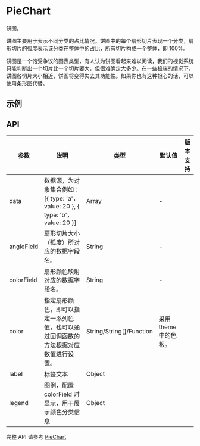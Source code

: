 
<Meta id="PieChart" title="图表/PieChart" />

# PieChart

饼图。

饼图主要用于表示不同分类的占比情况。饼图中的每个扇形切片表现一个分类，扇形切片的弧度表示该分类在整体中的占比，所有切片构成一个整体，即 100%。

饼图是一个饱受争议的图表类型，有人认为饼图看起来难以阅读，我们的视觉系统只能判断出一个切片比一个切片要大，但很难确定大多少。在一些极端的情况下，饼图各切片大小相近，饼图将变得失去其功能性。如果你也有这种担心的话，可以使用条形图代替。

## 示例

<Story id="piechart--basic" />

<Story id="piechart--percent" />

## API

| 参数       | 说明                                                                               | 类型                     | 默认值                | 版本支持 |
| ---------- | ---------------------------------------------------------------------------------- | ------------------------ | --------------------- | -------- |
| data       | 数据源，为对象集合例如：[{ type: 'a'，value: 20 }, { type: 'b'，value: 20 }]       | Array                    | -                     |          |
| angleField | 扇形切片大小（弧度）所对应的数据字段名。                                           | String                   | -                     |          |
| colorField | 扇形颜色映射对应的数据字段名。                                                     | String                   | -                     |          |
| color      | 指定扇形颜色，即可以指定一系列色值，也可以通过回调函数的方法根据对应数值进行设置。 | String/String[]/Function | 采用 theme 中的色板。 |          |
| label      | 标签文本                                                                           | Object                   |                       |          |
| legend     | 图例，配置 colorField 时显示，用于展示颜色分类信息                                 | Object                   |                       |          |

完整 API 请参考 [PieChart](https://bizcharts.alibaba-inc.com/product/BizCharts4/category/77/page/130)

